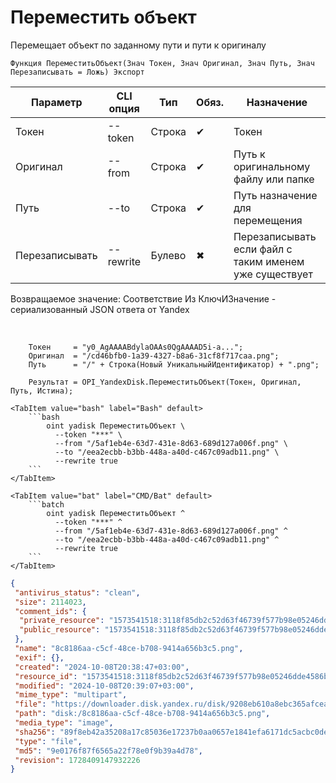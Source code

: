 ﻿---
sidebar_position: 9
---


# Переместить объект
 Перемещает объект по заданному пути и пути к оригиналу



`Функция ПереместитьОбъект(Знач Токен, Знач Оригинал, Знач Путь, Знач Перезаписывать = Ложь) Экспорт`

  | Параметр | CLI опция | Тип | Обяз. | Назначение |
  |-|-|-|-|-|
  | Токен | --token | Строка | &#x2714; | Токен |
  | Оригинал | --from | Строка | &#x2714; | Путь к оригинальному файлу или папке |
  | Путь | --to | Строка | &#x2714; | Путь назначение для перемещения |
  | Перезаписывать | --rewrite | Булево | &#x2716; | Перезаписывать если файл с таким именем уже существует |

  
  Возвращаемое значение:   Соответствие Из КлючИЗначение - сериализованный JSON ответа от Yandex

<br/>




```bsl title="Пример использования для 1С:Предприятие/OneScript"
    Токен     = "y0_AgAAAABdylaOAAs0QgAAAAD5i-a...";
    Оригинал  = "/cd46bfb0-1a39-4327-b8a6-31cf8f717caa.png";
    Путь      = "/" + Строка(Новый УникальныйИдентификатор) + ".png";

    Результат = OPI_YandexDisk.ПереместитьОбъект(Токен, Оригинал, Путь, Истина);
```
    

 <Tabs>
  
    <TabItem value="bash" label="Bash" default>
        ```bash
            oint yadisk ПереместитьОбъект \
              --token "***" \
              --from "/5af1eb4e-63d7-431e-8d63-689d127a006f.png" \
              --to "/eea2ecbb-b3bb-448a-a40d-c467c09adb11.png" \
              --rewrite true
        ```
    </TabItem>
  
    <TabItem value="bat" label="CMD/Bat" default>
        ```batch
            oint yadisk ПереместитьОбъект ^
              --token "***" ^
              --from "/5af1eb4e-63d7-431e-8d63-689d127a006f.png" ^
              --to "/eea2ecbb-b3bb-448a-a40d-c467c09adb11.png" ^
              --rewrite true
        ```
    </TabItem>
</Tabs>


```json title="Результат"
{
 "antivirus_status": "clean",
 "size": 2114023,
 "comment_ids": {
  "private_resource": "1573541518:3118f85db2c52d63f46739f577b98e05246dde4586b4ab1cc0e24dd78d620f05",
  "public_resource": "1573541518:3118f85db2c52d63f46739f577b98e05246dde4586b4ab1cc0e24dd78d620f05"
 },
 "name": "8c8186aa-c5cf-48ce-b708-9414a656b3c5.png",
 "exif": {},
 "created": "2024-10-08T20:38:47+03:00",
 "resource_id": "1573541518:3118f85db2c52d63f46739f577b98e05246dde4586b4ab1cc0e24dd78d620f05",
 "modified": "2024-10-08T20:39:07+03:00",
 "mime_type": "multipart",
 "file": "https://downloader.disk.yandex.ru/disk/9208eb610a8ebc365afcea9f3804f32bc9f0ee3ca14862dae8921832b46aaa15/6705a67c/gwThwhLBKYvLhQCNnqAHirWAoEC4dKsPFFzSTeWuFK5ceIUkIDC7fKzI6e0Ic1rFWZAX7ZAMHvmKl9PvgqcSEQ%3D%3D?uid=1573541518&filename=8c8186aa-c5cf-48ce-b708-9414a656b3c5.png&disposition=attachment&hash=&limit=0&content_type=multipart&owner_uid=1573541518&fsize=2114023&hid=03d7263840468e281bd0b238a26e7d0d&media_type=image&tknv=v2&etag=9e0176f87f6565a22f78e0f9b39a4d78",
 "path": "disk:/8c8186aa-c5cf-48ce-b708-9414a656b3c5.png",
 "media_type": "image",
 "sha256": "89f8eb42a35208a17c85036e17237b0aa0657e1841efa6171dc5acbc0dea9e18",
 "type": "file",
 "md5": "9e0176f87f6565a22f78e0f9b39a4d78",
 "revision": 1728409147932226
}
```
